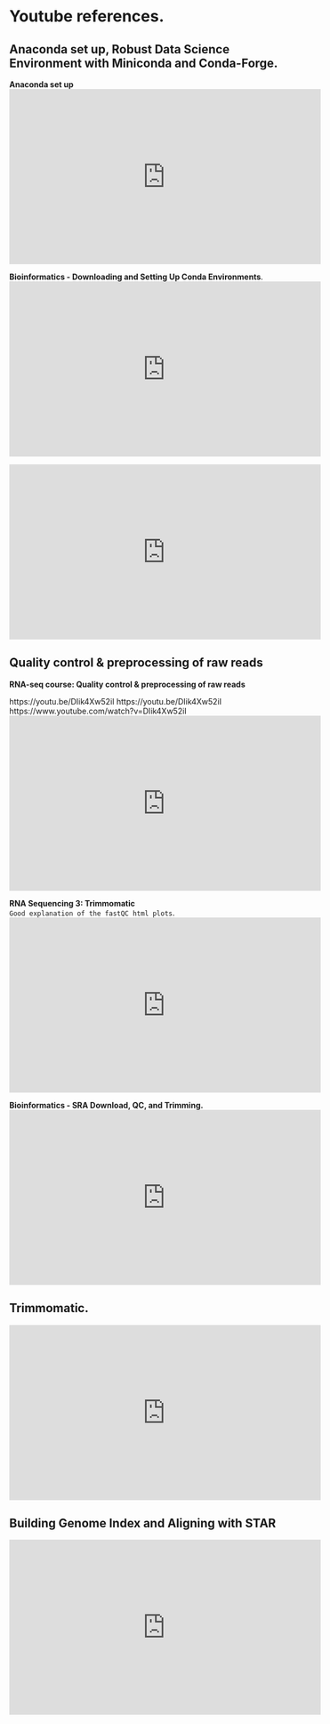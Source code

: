 # Youtube references.

## Anaconda set up,  Robust Data Science Environment with Miniconda and Conda-Forge.  

**Anaconda set up**
<iframe width="560" height="315" src="https://youtu.be/ePS6lII4SEg" title="YouTube video player" frameborder="0" allow="accelerometer; autoplay; clipboard-write; encrypted-media; gyroscope; picture-in-picture" allowfullscreen></iframe>


**Bioinformatics - Downloading and Setting Up Conda Environments**.  
<iframe width="560" height="315" src="https://youtu.be/ef_-BtMtDG0?list=PL-0fKymgD8L8qW7SQDaEf3lrSyUkEkR1k" title="YouTube video player" frameborder="0" allow="accelerometer; autoplay; clipboard-write; encrypted-media; gyroscope; picture-in-picture" allowfullscreen></iframe>

<iframe width="560" height="315" src="https://www.youtube.com/embed/LV8s7bBgjAk" title="YouTube video player" frameborder="0" allow="accelerometer; autoplay; clipboard-write; encrypted-media; gyroscope; picture-in-picture" allowfullscreen></iframe>

## Quality control & preprocessing of raw reads

**RNA-seq course: Quality control & preprocessing of raw reads**

https://youtu.be/DIik4Xw52iI
https://youtu.be/DIik4Xw52iI
https://www.youtube.com/watch?v=DIik4Xw52iI
<iframe width="560" height="315" src="https://www.youtube.com/embed/DIik4Xw52iI" title="YouTube video player" frameborder="0" allow="accelerometer; autoplay; clipboard-write; encrypted-media; gyroscope; picture-in-picture" allowfullscreen></iframe>

**RNA Sequencing 3: Trimmomatic**  
`Good explanation of the fastQC html plots`. 
<iframe width="560" height="315" src="https://www.youtube.com/watch?v=d3SRyPfj6sY&list=PL010YiUqY7JSvmEPsQmKLuSQyDy-SYuLO" title="YouTube video player" frameborder="0" allow="accelerometer; autoplay; clipboard-write; encrypted-media; gyroscope; picture-in-picture" allowfullscreen></iframe>


**Bioinformatics - SRA Download, QC, and Trimming.**  
<iframe width="560" height="315" src="https://youtu.be/UkrUTgAKFiE?list=PL-0fKymgD8L8qW7SQDaEf3lrSyUkEkR1k" title="YouTube video player" frameborder="0" allow="accelerometer; autoplay; clipboard-write; encrypted-media; gyroscope; picture-in-picture" allowfullscreen></iframe>

## Trimmomatic.   
<iframe width="560" height="315" src="https://www.youtube.com/embed/Q4UU6k13090" title="YouTube video player" frameborder="0" allow="accelerometer; autoplay; clipboard-write; encrypted-media; gyroscope; picture-in-picture" allowfullscreen></iframe>  

## Building Genome Index and Aligning with STAR  

<iframe width="560" height="315" src="https://www.youtube.com/embed/7LK-FtX6Qbo?list=PL-0fKymgD8L8qW7SQDaEf3lrSyUkEkR1k" title="YouTube video player" frameborder="0" allow="accelerometer; autoplay; clipboard-write; encrypted-media; gyroscope; picture-in-picture" allowfullscreen></iframe>
